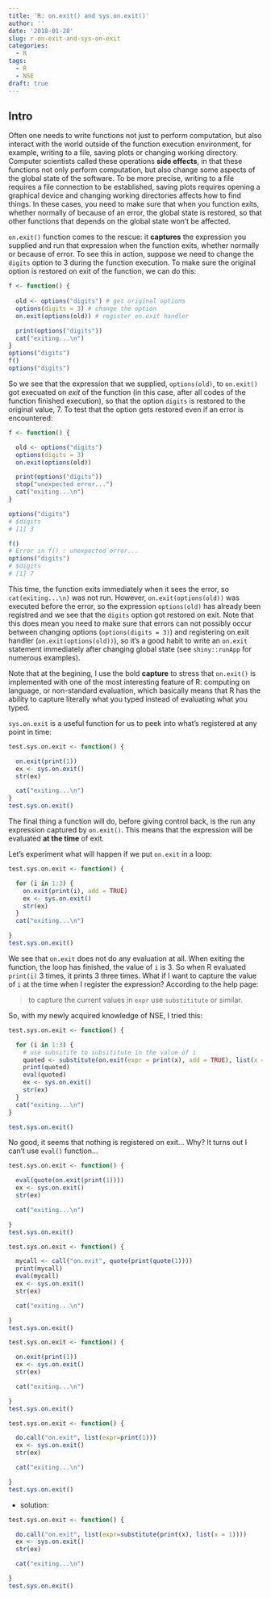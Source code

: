 ---
title: 'R: on.exit() and sys.on.exit()'
author: ''
date: '2018-01-28'
slug: r-on-exit-and-sys-on-exit
categories:
  - R
tags:
  - R
  - NSE
draft: true
---

## Intro

Often one needs to write functions not just to perform computation, but also interact with the world outside of the function execution environment, for example, writing to a file, saving plots or changing working directory. Computer scientists called these operations __side effects__, in that these functions not only perform computation, but also change some aspects of the global state of the software. To be more precise, writing to a file requires a file connection to be established, saving plots requires opening a graphical device and changing working directories affects how to find things. In these cases, you need to make sure that when you function exits, whether normally of because of an error, the global state is restored, so that other functions that depends on the global state won't be affected.

`on.exit()` function comes to the rescue: it __captures__ the expression you supplied and run that expression when the function exits, whether normally or because of error. To see this in action, suppose we need to change the `digits` option to 3 during the function execution. To make sure the original option is restored on exit of the function, we can do this:

```{r}
f <- function() {
  
  old <- options("digits") # get original options
  options(digits = 3) # change the option
  on.exit(options(old)) # register on.exit handler

  print(options("digits"))
  cat("exiting...\n")
}
options("digits")
f()
options("digits")
```

So we see that the expression that we supplied, `options(old)`, to `on.exit()` got execuated on _exit_ of the function (in this case, after all codes of the function finished execution), so that the option `digits` is restored to the original value, 7. To test that the option gets restored even if an error is encountered:

```r
f <- function() {

  old <- options("digits")
  options(digits = 3)
  on.exit(options(old))

  print(options("digits"))
  stop("unexpected error...")
  cat("exiting...\n")
}
```

```r
options("digits")
# $digits
# [1] 3

f()
# Error in f() : unexpected error...
options("digits")
# $digits
# [1] 7
```

This time, the function exits immediately when it sees the error, so `cat(exiting...\n)` was not run. However, `on.exit(options(old))` was executed before the error, so the expression `options(old)` has already been registred and we see that the `digits` option got restored on exit. Note that this does mean you need to make sure that errors can not possibly occur between changing options (`options(digits = 3)`) and registering on.exit handler (`on.exit(options(old))`), so it's a good habit to write an `on.exit` statement immediately after changing global state (see `shiny::runApp` for numerous examples).

Note that at the begining, I use the bold __capture__ to stress that `on.exit()` is implemented with one of the most interesting feature of R: computing on language, or non-standard evaluation, which basically means that R has the ability to capture literally what you typed instead of evaluating what you typed.

`sys.on.exit` is a useful function for us to peek into  what's registered at any point in time:
```{r}
test.sys.on.exit <- function() {

  on.exit(print(1))
  ex <- sys.on.exit()
  str(ex)

  cat("exiting...\n")
}
test.sys.on.exit()
```

The final thing a function will do, before giving control back, is the run any expression captured by `on.exit()`. This means that the expression will be evaluated __at the time__ of exit.


Let's experiment what will happen if we put `on.exit` in a loop:

```{r}
test.sys.on.exit <- function() {

  for (i in 1:3) {
    on.exit(print(i), add = TRUE)
    ex <- sys.on.exit()
    str(ex)
  }
  cat("exiting...\n")

}
test.sys.on.exit()
```

We see that `on.exit` does not do any evaluation at all. When exiting the function, the loop has finished, the value of `i` is 3. So when R evaluated `print(i)` 3 times, it prints 3 three times. What if I want to capture the value of `i` at the time when I register the expression? According to the help page:

> to capture the current values in `expr` use `substititute` or similar.

So, with my newly acquired knowledge of NSE, I tried this:

```{r}
test.sys.on.exit <- function() {

  for (i in 1:3) {
    # use subsitite to subsititute in the value of i
    quoted <- substitute(on.exit(expr = print(x), add = TRUE), list(x = i))
    print(quoted)
    eval(quoted)
    ex <- sys.on.exit()
    str(ex)
  }
  cat("exiting...\n")
}

test.sys.on.exit()
```

No good, it seems that nothing is registered on exit... Why? It turns out I can't use `eval()` function...

```{r}
test.sys.on.exit <- function() {

  eval(quote(on.exit(print(1))))
  ex <- sys.on.exit()
  str(ex)

  cat("exiting...\n")

}
test.sys.on.exit()
```

```{r}
test.sys.on.exit <- function() {

  mycall <- call("on.exit", quote(print(quote(1))))
  print(mycall)
  eval(mycall)
  ex <- sys.on.exit()
  str(ex)

  cat("exiting...\n")

}
test.sys.on.exit()
```

```{r}
test.sys.on.exit <- function() {

  on.exit(print(1))
  ex <- sys.on.exit()
  str(ex)

  cat("exiting...\n")

}
test.sys.on.exit()
```




```{r}
test.sys.on.exit <- function() {

  do.call("on.exit", list(expr=print(1)))
  ex <- sys.on.exit()
  str(ex)

  cat("exiting...\n")

}
test.sys.on.exit()
```

- solution:
```{r}
test.sys.on.exit <- function() {

  do.call("on.exit", list(expr=substitute(print(x), list(x = 1))))
  ex <- sys.on.exit()
  str(ex)

  cat("exiting...\n")

}
test.sys.on.exit()
```
